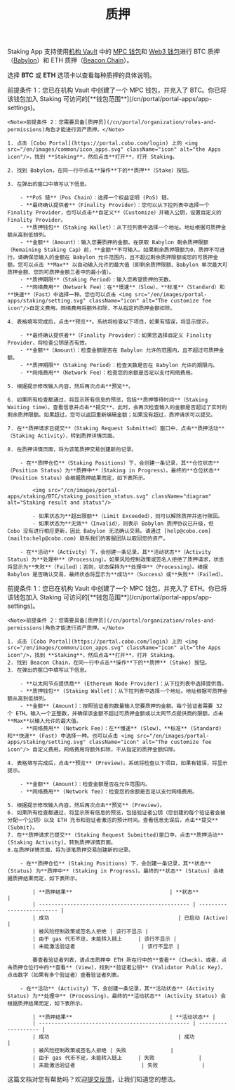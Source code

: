 ﻿---
title: "质押"
sidebarTitle: "质押"
---
<Info>Staking App 支持使用[机构 Vault](/cn/portal/mpc-wallets/ocw/create-mpc-vault) 中的 [MPC 钱包](/cn/portal/mpc-wallets/introduction)和 [Web3 钱包](/cn/portal/custodial-wallets/web3-wallets/set-up)进行 BTC 质押（[Babylon](https://babylonlabs.io/)）和 ETH 质押（[Beacon Chain](https://ethereum.org/en/roadmap/beacon-chain/)）。</Info>

选择 **BTC** 或 **ETH** 选项卡以查看每种质押的具体说明。

<Tabs>
  <Tab title="BTC">
    <Note>前提条件 1：您已在机构 Vault 中创建了一个 MPC 钱包，并充入了 BTC。你已将该钱包加入 Staking 可访问的[**钱包范围**](/cn/portal/portal-apps/app-settings)。</Note>

    <Note>前提条件 2：您需要具备[质押员](/cn/portal/organization/roles-and-permissions)角色才能进行资产质押。</Note>

    1. 点击 [Cobo Portal](https://portal.cobo.com/login) 上的 <img src="/en/images/common/icon_apps.svg" className="icon" alt="the Apps icon"/>，找到 **Staking**，然后点击**打开**，打开 Staking。

    2. 找到 Babylon，在同一行中点击**操作**下的**质押**（Stake）按钮。

    3. 在弹出的窗口中填写以下信息。

        - **PoS 链**（Pos Chain）：选择一个权益证明 (PoS) 链。
        - **最终确认提供者**（Finality Provider）：您可以从下拉列表中选择一个 Finality Provider，也可以点击**自定义**（Customize）并输入公钥，设置自定义的 Finality Provider。
        - **质押钱包**（Staking Wallet）：从下拉列表中选择一个地址。地址根据可质押金额从高到低排列。
        - **金额**（Amount）：输入您要质押的金额。在获取 Babylon 剩余质押限额（Remaining Staking Cap）前，**金额**不可输入。如果剩余质押限额为0，质押不可进行。请确保您输入的金额在 Babylon 允许范围内，且不超过剩余质押限额或您的可质押金额。您可以点击 **Max** 以自动输入允许的最大值（即剩余质押限额、Babylon 单次最大可质押金额、您的可质押金额三者中的最小值）。
        - **质押期限**（Staking Period）：输入您希望质押的天数。
        - **网络费用**（Network Fee）：在**慢速**（Slow）、**标准**（Standard）和**快速**（Fast）中选择一种。您也可以点击 <img src="/en/images/portal-apps/staking/setting.svg" className="icon" alt="The customize fee icon"/>自定义费用。网络费用将额外扣除，不从指定的质押金额扣除。

    4. 表格填写完成后，点击**预览**。系统将检查以下项目，如果有错误，将显示提示。

        - **最终确认提供者**（Finality Provider）：如果您选择自定义 Finality Provider，将检查公钥是否有效。
        - **金额**（Amount）：检查金额是否在 Babylon 允许的范围内，且不超过可质押金额。
        - **质押期限**（Staking Period）：检查天数是否在 Babylon 允许的期限内。
        - **网络费用**（Network Fee）：检查您的余额是否足以支付网络费用。

    5. 根据提示修改输入内容，然后再次点击**预览**。 

    6. 如果所有检查都通过，将显示所有信息的预览，包括**质押等待时间**（Staking Waiting time）。查看信息并点击**提交**。此时，会再次检查输入的金额是否超过了实时的剩余质押限额。如果超过，您可以返回重新编辑金额；如果没有超过，质押请求可以提交。

    7. 在**质押请求已提交**（Staking Request Submitted）窗口中，点击**质押活动**（Staking Activity），转到质押详情页面。

    8. 在质押详情页面，将为该笔质押交易创建新的记录。

        - 在**质押仓位**（Staking Positions）下，会创建一条记录，其**仓位状态**（Position Status）为**质押中**（Staking in Progress）。最终的**仓位状态**（Position Status）会根据质押结果而定，如下表所示。
            
            <img src="/cn/images/portal-apps/staking/BTC/staking_position_status.svg" className="diagram" alt="Staking result and status"/>

            - 如果状态为**超出限额**（Limit Exceeded），则可以解除质押并进行赎回。
            - 如果状态为**无效**（Invalid），则表示 Babylon 质押协议已升级，但 Cobo 没有进行相应更新，因此 Babylon 无法确认交易。请通过 [help@cobo.com](mailto:help@cobo.com) 联系我们的客服团队以取回您的资产。

        - 在**活动**（Activity）下，会创建一条记录，其**活动状态**（Activity Status）为**处理中**（Processing）。如果风险控制政策或签名人拒绝了质押请求，状态将显示为**失败**（Failed）；否则，状态保持为**处理中**（Processing）。根据 Babylon 是否确认交易，最终状态将显示为**成功**（Success）或**失败**（Failed）。
  </Tab>
  <Tab title="ETH">
    <Note>前提条件 1：您已在机构 Vault 中创建了一个 MPC 钱包，并充入了 ETH。你已将该钱包加入 Staking 可访问的[**钱包范围**](/cn/portal/portal-apps/app-settings)。</Note>

    <Note>前提条件 2：您需要具备[质押员](/cn/portal/organization/roles-and-permissions)角色才能进行资产质押。</Note>

    1. 点击 [Cobo Portal](https://portal.cobo.com/login) 上的 <img src="/en/images/common/icon_apps.svg" className="icon" alt="the Apps icon"/>，找到 **Staking**，然后点击**打开**，打开 Staking。
    2. 找到 Beacon Chain，在同一行中点击**操作**下的**质押** (Stake) 按钮。
    3. 在弹出的窗口中填写以下信息。

        - **以太网节点提供商** (Ethereum Node Provider)：从下拉列表中选择提供商。
        - **质押钱包** (Staking Wallet)：从下拉列表中选择一个地址。地址根据可质押金额从高到低排列。 
        - **金额** (Amount)：按照验证者的数量输入您要质押的金额。每个验证者需要 32 个 ETH。输入一个正整数，并确保该金额不超过可质押金额或以太网节点提供商的限额。点击**Max**以输入允许的最大值。
        - **网络费用** (Network Fee)：在**慢速** (Slow)、**标准** (Standard) 和**快速** (Fast) 中选择一种。也可以点击 <img src="/en/images/portal-apps/staking/setting.svg" className="icon" alt="The customize fee icon"/> 自定义费用。网络费用将额外扣除，不从指定的质押金额扣除。

    4. 表格填写完成后，点击**预览** (Preview)。系统将检查以下项目，如果有错误，将显示提示。

        - **金额** (Amount)：检查金额是否在允许范围内。
        - **网络费用** (Network fee)：检查您的余额是否足以支付网络费用。

    5. 根据提示修改输入内容，然后再次点击**预览** (Preview)。 
    6. 如果所有检查都通过，将显示所有信息的预览，包括验证者公钥（您创建的每个验证者会被分配一个公钥）以及 ETH 充币和验证者激活的预计时间。查看信息无误后，点击**提交** (Submit)。
    7. 在**质押请求已提交** (Staking Request Submitted)窗口中，点击**质押活动** (Staking Activity)，转到质押详情页面。
    8.在质押详情页面，将为该笔质押交易创建新的记录。

        - 在**质押仓位** (Staking Positions) 下，会创建一条记录，其**状态** (Status) 为**质押中** (Staking in Progress)。最终的**状态** (Status) 会根据质押结果而定，如下表所示。

            | **质押结果**                               | **状态**                |
            | ------------------------------------------------ | ------------------------- |
            | 成功                                         | 已启动 (Active)                    |
            | 被风险控制政策或签名人拒绝 | 该行不显示 |
            | 由于 gas 代币不足，未能转入链上     | 该行不显示 |
            | 未能激活验证者                     | 该行不显示 |

            要查看验证者列表，请点击质押中 ETH 所在行中的**查看** (Check)。或者，点击质押仓位行中的**查看** (View)，找到**验证者公钥** (Validator Public Key)，点击数字（如果有多个验证者）查看验证者列表。 

        - 在**活动** (Activity) 下，会创建一条记录，其**活动状态** (Activity Status) 为**处理中** (Processing)。最终的**活动状态** (Activity Status) 会根据质押结果而定，如下表所示。

            | **质押结果**                               | **活动状态** |
            | ------------------------------------------------ | ------------------- |
            | 成功                                         | 成功             |
            | 被风险控制政策或签名人拒绝 | 失败              |
            | 由于 gas 代币不足，未能转入链上     | 失败              |
            | 未能激活验证者                     | 失败              |
  </Tab>
</Tabs>

<Tip>这篇文档对您有帮助吗？欢迎[提交反馈](https://forms.zohopublic.com/cobo/form/DocumentFeedbackForm/formperma/QvLOhxJv1_JMsJ-1dleZ8Itb_7rzN-LtgvsDdxosoVI?referrername=manuals)，让我们知道您的想法。</Tip>